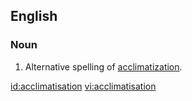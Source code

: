 ==English==

===Noun===
{{en-noun}} 

# Alternative spelling of [[acclimatization]].

[[id:acclimatisation]]
[[vi:acclimatisation]]